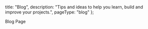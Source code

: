 
  title: "Blog",
  description:
    "Tips and ideas to help you learn, build and improve your projects.",
  pageType: "blog"
};

Blog Page
